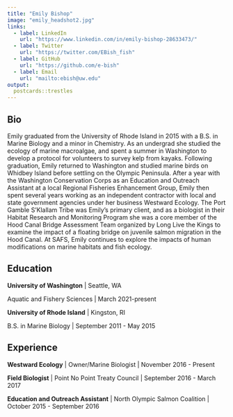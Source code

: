 ```yaml
---
title: "Emily Bishop"
image: "emily_headshot2.jpg"
links:
  - label: LinkedIn
    url: "https://www.linkedin.com/in/emily-bishop-28633473/"
  - label: Twitter
    url: "https://twitter.com/EBish_fish"
  - label: GitHub
    url: "https://github.com/e-bish"
  - label: Email
    url: "mailto:ebish@uw.edu"
output:
  postcards::trestles
---
```

 
## Bio

Emily graduated from the University of Rhode Island in 2015 with a B.S. in Marine Biology and a minor in Chemistry. As an undergrad she studied the ecology of marine macroalgae, and spent a summer in Washington to develop a protocol for volunteers to survey kelp from kayaks. Following graduation, Emily returned to Washington and studied marine birds on Whidbey Island before settling on the Olympic Peninsula. After a year with the Washington Conservation Corps as an Education and Outreach Assistant at a local Regional Fisheries Enhancement Group, Emily then spent several years working as an independent contractor with local and state government agencies under her business Westward Ecology. The Port Gamble S’Klallam Tribe was Emily’s primary client, and as a biologist in their Habitat Research and Monitoring Program she was a core member of the Hood Canal Bridge Assessment Team organized by Long Live the Kings to examine the impact of a floating bridge on juvenile salmon migration in the Hood Canal. At SAFS, Emily continues to explore the impacts of human modifications on marine habitats and fish ecology.  

## Education

**University of Washington** | Seattle, WA

Aquatic and Fishery Sciences | March 2021-present

**University of Rhode Island** | Kingston, RI

B.S. in Marine Biology | September 2011 - May 2015

## Experience

**Westward Ecology** | Owner/Marine Biologist | November 2016 - Present

**Field Biologist** | Point No Point Treaty Council | September 2016 - March 2017

**Education and Outreach Assistant** | North Olympic Salmon Coalition | October 2015 - September 2016
